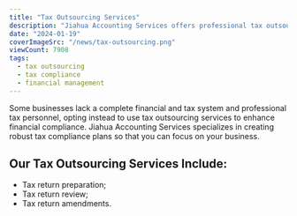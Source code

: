 ```yaml
---
title: "Tax Outsourcing Services"
description: "Jiahua Accounting Services offers professional tax outsourcing solutions to help businesses enhance financial compliance and focus on their core operations. Our services include tax return preparation, review, and amendments."
date: "2024-01-19"
coverImageSrc: "/news/tax-outsourcing.png"
viewCount: 7908
tags:
  - tax outsourcing
  - tax compliance
  - financial management
---
```


Some businesses lack a complete financial and tax system and professional tax personnel, opting instead to use tax outsourcing services to enhance financial compliance. Jiahua Accounting Services specializes in creating robust tax compliance plans so that you can focus on your business.

## Our Tax Outsourcing Services Include:

- Tax return preparation;
- Tax return review;
- Tax return amendments.